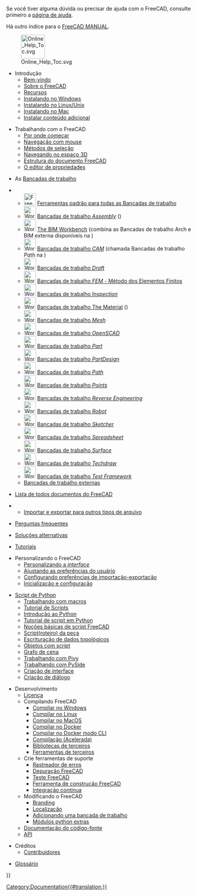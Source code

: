 <languages/>

Se você tiver alguma dúvida ou precisar de ajuda com o FreeCAD, consulte primeiro a [[Help/pt-br|página de ajuda]].

Há outro índice para o [[Manual:Introduction/pt-br|FreeCAD MANUAL]].

[[File:Online_Help_Toc.svg|64px]]

* Introdução 
**[[Online_Help_Startpage/pt-br| Bem-vindo]] 
** [[About_FreeCAD/pt-br|Sobre o FreeCAD]] 
**[[Feature_list/pt-br|Recursos]] 
**[[Install_on_Windows/pt-br|Instalando no Windows]] 
**[[Install_on_Unix/pt-br|Instalando no Linux/Unix]] 
**[[Install_on_Mac/pt-br|Instalando no Mac]]
** [[Installing_additional_components/pt-br|Instalar conteúdo adicional]]

* Trabalhando com o FreeCAD
** [[Getting started/pt-br|Por onde começar]]
** [[Mouse_navigation/pt-br|Navegação com mouse]]
** [[Selection_methods/pt-br|Métodos de seleção]]
** [[Navigation_Cube/pt-br|Navegando no espaço 3D]]
** [[Document structure/pt-br|Estrutura do documento FreeCAD]]
** [[Property editor/pt-br|O editor de propriedades]]

* As [[Workbenches/pt-br|Bancadas de trabalho]]
<!--Por favor, mantenha esta lista consistente com Central do Usuário, Bancadas de trabalho e Manual: A interface do FreeCAD-->
** [[Image:Freecad.svg|32px]] [[Std_Base/pt-br|Ferramentas padrão para todas as Bancadas de trabalho]]
** [[Image:Workbench_Assembly.svg|32px]] [[Assembly_Worbench/pt-br|Bancadas de trabalho ''Assembly'']] ({{Version|1.0}})
** [[Image:Workbench_BIM.svg|32px]] [[BIM_Workbench|The BIM Workbench]] (combina as Bancadas de trabalho Arch e BIM externa disponíveis na {{VersionMinus|0.21}})
** [[Image:Workbench_CAM.svg|32px]] [[CAM_Workbench/pt-br|Bancadas de trabalho ''CAM'']] (chamada Bancadas de trabalho ''Path'' na {{VersionMinus|0.21}})
** [[Image:Workbench_Draft.svg|32px]] [[Draft_Workbench/pt-br|Bancadas de trabalho ''Draft'']]
** [[Image:Workbench_FEM.svg|32px]] [[FEM_Workbench/pt-br|Bancadas de trabalho ''FEM'' - Método dos Elementos Finitos]]
** [[Image:Workbench_Inspection.svg|32px]] [[Inspection_Workbench/pt-br|Bancadas de trabalho ''Inspection'']]
** [[Image:Workbench_Material.svg|32px]] [[Material_Workbench/pt-br|Bancadas de trabalho The Material]] ({{Version|1.0}})
** [[Image:Workbench_Mesh.svg|32px]] [[Mesh_Workbench/pt-br|Bancadas de trabalho ''Mesh'']]
** [[Image:Workbench_OpenSCAD.svg|32px]] [[OpenSCAD_Workbench/pt-br|Bancadas de trabalho ''OpenSCAD'']]
** [[Image:Workbench_Part.svg|32px]] [[Part_Workbench/pt-br|Bancadas de trabalho ''Part'']]
** [[Image:Workbench_PartDesign.svg|32px]] [[PartDesign_Workbench/pt-br|Bancadas de trabalho ''PartDesign'']]
** [[Image:Workbench_Path.svg|32px]] [[Path Workbench/pt-br|Bancadas de trabalho ''Path'']]
** [[Image:Workbench_Points.svg|32px]] [[Points_Workbench/pt-br|Bancadas de trabalho ''Points'']]
** [[Image:Workbench_Reverse_Engineering.svg|32px]] [[Reverse_Engineering_Workbench|Bancadas de trabalho ''Reverse Engineering'']]
** [[Image:Workbench_Robot.svg|32px]] [[Robot_Workbench/pt-br|Bancadas de trabalho ''Robot'']]
** [[Image:Workbench_Sketcher.svg|32px]] [[Sketcher_Workbench/pt-br|Bancadas de trabalho ''Sketcher'']]
** [[Image:Workbench_Spreadsheet.svg|32px]] [[Spreadsheet_Workbench/pt-br|Bancadas de trabalho ''Spreadsheet'']]
** [[Image:Workbench_Surface.svg|32px]] [[Surface_Workbench/pt-br|Bancadas de trabalho ''Surface'']]
** [[Image:Workbench_TechDraw.svg|32px]] [[TechDraw_Workbench/pt-br|Bancadas de trabalho ''Techdraw'']]
** [[Image:Workbench_Test.svg|32px]] [[Testing/pt-br|Bancadas de trabalho ''Test Framework'']]
** [[External_workbenches/pt-br|Bancadas de trabalho externas]]

* [[List of Commands|Lista de todos documentos do FreeCAD]]

** [[Import Export/pt-br|Importar e exportar para outros tipos de arquivo]]

* [[Frequently_asked_questions/pt-br|Perguntas frequentes]]

* [[Workarounds/pt-br|Soluções alternativas]]

* [[Tutorials/pt-br|Tutoriais]]

* Personalizando o FreeCAD
** [[Interface_Customization/pt-br|Personalizando a ''interface'']]
** [[Preferences_Editor/pt-br|Ajustando as preferências do usuário]]
** [[Import_Export_Preferences/pt-br|Configurando preferências de importação-exportação]]
** [[Start_up_and_Configuration/pt-br|Inicialização e configuração]]

* [[Scripting_and_macros/pt-br|Script de Python]]
** [[Macros/pt-br|Trabalhando com macros]]
** [[Scripts/pt-br|Tutorial de Scripts]]
** [[Introduction_to_Python/pt-br|Introdução ao Python]]
** [[Python_scripting_tutorial/pt-br|Tutorial de script em Python]]
** [[FreeCAD_Scripting_Basics/pt-br|Noções básicas de script FreeCAD]]
** [[Part_scripting/pt-br|Script(roteiro) da peça]]
** [[Topological_data_scripting/pt-br|Escrituração de dados topológicos]]
** [[Scripted_objects/pt-br|Objetos com script]]
** [[Scenegraph/pt-br|Grafo de cena]]
** [[Pivy/pt-br|Trabalhando com Pivy]]
** [[PySide/pt-br|Trabalhando com PySide]]
** [[Interface_creation/pt-br|Criação de interface]]
** [[Dialog_creation/pt-br|Criação de diálogo]]

<div class="mw-translate-fuzzy">
* Desenvolvimento
** [[License/pt-br|Licença]]
** Compilando FreeCAD
*** [[Compile_on_Windows/pt-br|Compilar no Windows]]
*** [[Compile_on_Linux/pt-br|Compilar no Linux]]
*** [[Compile_on_MacOS/pt-br|Compilar no MacOS]]
*** [[Compile_on_Docker/pt-br|Compilar no Docker]]
*** [[FreeCAD_Docker_CLI_mode/pt-br|Compilar no Docker modo CLI]]
*** [[Compiling_(Speeding_up)/pt-br|Compilação (Acelerada)]]
*** [[Third_Party_Libraries/pt-br|Bibliotecas de terceiros]]
*** [[Third_Party_Tools/pt-br|Ferramentas de terceiros]]
** Crie ferramentas de suporte
*** [[Tracker/pt-br|Rastreador de erros]]
*** [[Debugging/pt-br|Depuração FreeCAD]]
*** [[Testing/pt-br|Teste FreeCAD]]
*** [[FreeCAD_Build_Tool/pt-br|Ferramenta de construção FreeCAD]]
*** [[Continuous_Integration/pt-br|Integração contínua]]
** Modificando o FreeCAD 
*** [[Branding/pt-br|Branding]] 
*** [[Localisation/pt-br|Localização]]
*** [[Workbench_creation/pt-br|Adicionando uma bancada de trabalho]]
*** [[Extra_python_modules/pt-br|Módulos python extras]]
** [[Source_documentation/pt-br|Documentação do código-fonte]]
** [https://www.freecadweb.org/api/ API]
</div>

* Créditos
**[[Contributors/pt-br|Contribuidores]]

*[[Glossary/pt-br|Glossário]]


{{Userdocnavi{{#translation:}}}}
[[Category:Documentation{{#translation:}}]]